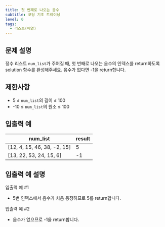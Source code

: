 ```yaml
---
title: 첫 번째로 나오는 음수
subtitle: 코딩 기초 트레이닝
level: 0
tags:
  - 리스트(배열)
---
```


## 문제 설명

정수 리스트 `num_list`가 주어질 때, 첫 번째로 나오는 음수의 인덱스를 return하도록 solution 함수를 완성해주세요. 음수가 없다면 -1을 return합니다.

## 제한사항

- 5 ≤ `num_list`의 길이 ≤ 100
- -10 ≤ `num_list`의 원소 ≤ 100

## 입출력 예

| num_list                      | result |
| ----------------------------- | ------ |
| \[12, 4, 15, 46, 38, -2, 15\] | 5      |
| \[13, 22, 53, 24, 15, 6\]     | -1     |

## 입출력 예 설명

입출력 예 #1

- 5번 인덱스에서 음수가 처음 등장하므로 5를 return합니다.

입출력 예 #2

- 음수가 없으므로 -1을 return합니다.
